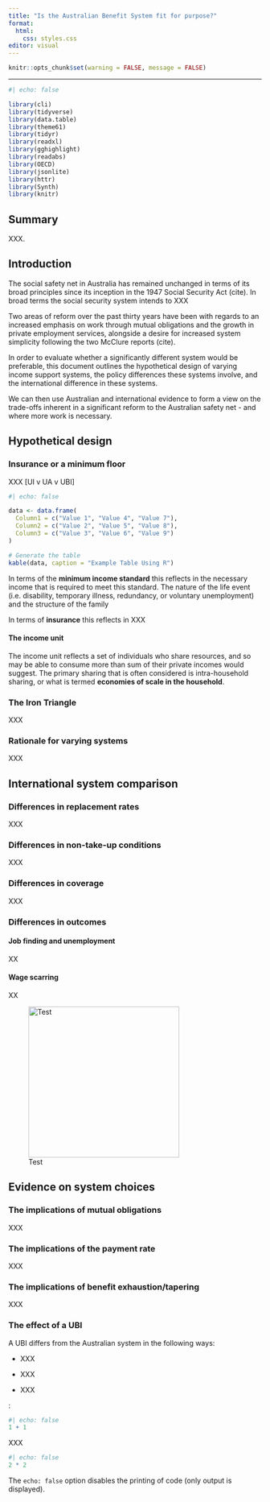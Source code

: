 ```yaml
---
title: "Is the Australian Benefit System fit for purpose?"
format: 
  html:
    css: styles.css
editor: visual 
---
```


```r
knitr::opts_chunk$set(warning = FALSE, message = FALSE) 
```

------------------------------------------------------------------------

```r
#| echo: false

library(cli)
library(tidyverse)
library(data.table)
library(theme61)
library(tidyr)
library(readxl)
library(gghighlight)
library(readabs)
library(OECD)
library(jsonlite)
library(httr)
library(Synth)
library(knitr)
```

## Summary

XXX\.

## Introduction

The social safety net in Australia has remained unchanged in terms of its broad principles since its inception in the 1947 Social Security Act (cite). In broad terms the social security system intends to XXX

Two areas of reform over the past thirty years have been with regards to an increased emphasis on work through mutual obligations and the growth in private employment services, alongside a desire for increased system simplicity following the two McClure reports (cite).

In order to evaluate whether a significantly different system would be preferable, this document outlines the hypothetical design of varying income support systems, the policy differences these systems involve, and the international difference in these systems.

We can then use Australian and international evidence to form a view on the trade-offs inherent in a significant reform to the Australian safety net - and where more work is necessary.

## Hypothetical design

### Insurance or a minimum floor

XXX \[UI v UA v UBI\]

```r
#| echo: false

data <- data.frame(
  Column1 = c("Value 1", "Value 4", "Value 7"),
  Column2 = c("Value 2", "Value 5", "Value 8"),
  Column3 = c("Value 3", "Value 6", "Value 9")
)

# Generate the table
kable(data, caption = "Example Table Using R")
```

In terms of the **minimum income standard** this reflects in the necessary income that is required to meet this standard. The nature of the life event (i.e. disability, temporary illness, redundancy, or voluntary unemployment) and the structure of the family

In terms of **insurance** this reflects in XXX

#### The income unit

The income unit reflects a set of individuals who share resources, and so may be able to consume more than sum of their private incomes would suggest. The primary sharing that is often considered is intra-household sharing, or what is termed **economies of scale in the household**.

### The Iron Triangle

XXX

### Rationale for varying systems

XXX

## International system comparison

### Differences in replacement rates

XXX

### Differences in non-take-up conditions

XXX

### Differences in coverage

XXX

### Differences in outcomes

#### Job finding and unemployment

XX

#### Wage scarring

XX

![Test](Inv_vol_ES.png){alt="Test" width="300"}

## Evidence on system choices

### The implications of mutual obligations

XXX

### The implications of the payment rate

XXX

### The implications of benefit exhaustion/tapering

XXX

### The effect of a UBI

A UBI differs from the Australian system in the following ways:

-   XXX

-   XXX

-   XXX

:

```r
#| echo: false
1 + 1
```

XXX

```r
#| echo: false
2 * 2
```

The `echo: false` option disables the printing of code (only output is displayed).
